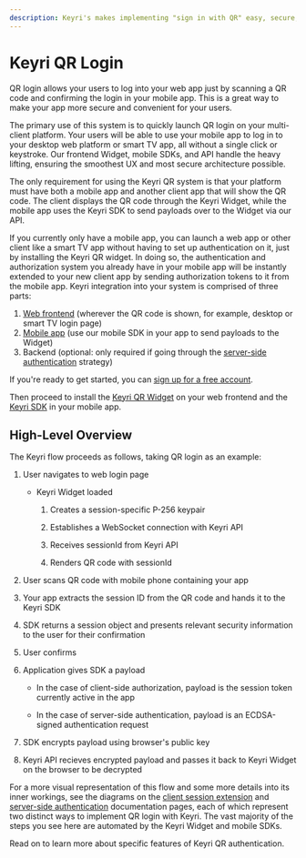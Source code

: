 ```yaml
---
description: Keyri's makes implementing "sign in with QR" easy, secure, and reliable.
---
```


# Keyri QR Login

QR login allows your users to log into your web app just by scanning a QR code and confirming the login in your mobile app. This is a great way to make your app more secure and convenient for your users.

The primary use of this system is to quickly launch QR login on your multi-client platform. Your users will be able to use your mobile app to log in to your desktop web platform or smart TV app, all without a single click or keystroke. Our frontend Widget, mobile SDKs, and API handle the heavy lifting, ensuring the smoothest UX and most secure architecture possible.

The only requirement for using the Keyri QR system is that your platform must have both a mobile app and another client app that will show the QR code. The client displays the QR code through the Keyri Widget, while the mobile app uses the Keyri SDK to send payloads over to the Widget via our API.

If you currently only have a mobile app, you can launch a web app or other client like a smart TV app without having to set up authentication on it, just by installing the Keyri QR widget. In doing so, the authentication and authorization system you already have in your mobile app will be instantly extended to your new client app by sending authorization tokens to it from the mobile app.
Keyri integration into your system is comprised of three parts:

1. [Web frontend](/authentication/qr-authentication/keyri-qr-widget) (wherever the QR code is shown, for example, desktop or smart TV login page)
2. [Mobile app](/mobile-sdks) (use our mobile SDK in your app to send payloads to the Widget)
3. Backend (optional: only required if going through the [server-side authentication](/authentication/qr-authentication/server-side-authentication) strategy)

If you're ready to get started, you can [sign up for a free account](https://app.keyri.com/sign-up).

Then proceed to install the [Keyri QR Widget](/authentication/qr-authentication/keyri-qr-widget) on your web frontend and the [Keyri SDK](/mobile-sdks) in your mobile app.

## High-Level Overview

The Keyri flow proceeds as follows, taking QR login as an example:

1.  User navigates to web login page

    - Keyri Widget loaded

      1.  Creates a session-specific P-256 keypair

      2.  Establishes a WebSocket connection with Keyri API

      3.  Receives sessionId from Keyri API

      4.  Renders QR code with sessionId

2.  User scans QR code with mobile phone containing your app

3.  Your app extracts the session ID from the QR code and hands it to the Keyri SDK

4.  SDK returns a session object and presents relevant security information to the user for their confirmation

5.  User confirms

6.  Application gives SDK a payload

    - In the case of client-side authorization, payload is the session token currently active in the app

    - In the case of server-side authentication, payload is an ECDSA-signed authentication request

7.  SDK encrypts payload using browser's public key

8.  Keyri API recieves encrypted payload and passes it back to Keyri Widget on the browser to be decrypted

For a more visual representation of this flow and some more details into its inner workings, see the diagrams on the [client session extension](/authentication/qr-authentication/client-session-extension) and [server-side authentication](/authentication/qr-authentication/server-side-authentication) documentation pages, each of which represent two distinct ways to implement QR login with Keyri. The vast majority of the steps you see here are automated by the Keyri Widget and mobile SDKs.

Read on to learn more about specific features of Keyri QR authentication.
